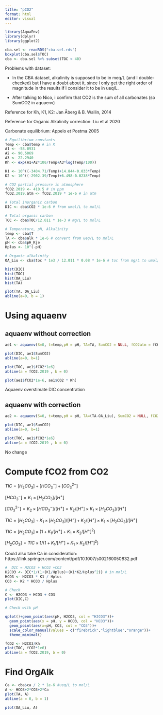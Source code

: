 ```yaml
---
title: "pCO2"
format: html
editor: visual
---
```


```r
library(AquaEnv)
library(dplyr)
library(ggplot2)

cba.sel <- readRDS("cba.sel.rds")
boxplot(cba.sel$TOC)
cba <- cba.sel %>% subset(TOC < 40)

```

Problems with dataset:

-   In the CBA dataset, alkalinity is supposed to be in meq/L (and I double-checked) but I have a doubt about it, since I only get the right order of magnitude in the results if I consider it to be in ueq/L.

-   After talking to Nico, i confirm that CO2 is the sum of all carbonates (so SumCO2 in aquaenv)

Reference for Kh, K1, K2: Jan Åberg & B. Wallin, 2014

Reference for Organic Alkalinity correction: Liu et al 2020

Carbonate equilibrium: Appelo et Postma 2005

```r

# Equilibrium constants
Temp <- cba$temp # in K
A1 <- -58.0931
A2 <- 90.5069
A3 <- 22.2940
Kh <- exp(A1+A2*100/Temp+A3*log(Temp/100))

K1 <- 10^((-3404.71/Temp)+14.844-0.033*Temp)
K2 <- 10^((-2902.39/Temp)+6.498-0.0238*Temp)

# CO2 partial pressure in atmosphere
fCO2.2019 <- 410.5 # in ppm
fCO2.2019.atm <- fCO2.2019 * 1e-6 # in atm

# Total inorganic carbon
DIC <- cba$CO2 * 1e-6 # from umol/L to mol/L

# Total organic carbon
TOC <- cba$TOC/12.011 * 1e-3 # mg/L to mol/L

# Temperature, pH, Alkalinity
temp <- cba$T
TA <- cba$alk * 1e-6 # convert from ueq/L to mol/L
pH <- cba$pH_Kje
Hplus <- 10^(-pH) 

# Organic alkalinity
OA_Liu <- cba$toc * 1e3 / 12.011 * 0.08 * 1e-6 # toc from mg/L to umol/L multiplied by fraction of acids -> gives OrgAlk in ueq/L --> converted in mol/L

```

```r
hist(DIC)
hist(TOC)
hist(OA_Liu)
hist(TA)

plot(TA, OA_Liu)
abline(a=0, b = 1)

```

# Using aquaenv

## aquaenv without correction

```r

ae1 <- aquaenv(S=0, t=temp,pH = pH, TA=TA, SumCO2 = NULL, fCO2atm = fCO2.2019.atm)

plot(DIC, ae1$SumCO2)
abline(a=0, b=1)

plot(TOC, ae1$fCO2*1e6)
abline(a = fCO2.2019 , b = 0)

plot(ae1$fCO2*1e-6, ae1$CO2 * Kh)

```

Aquaenv overstimate DIC concentration

## aquaenv with correction

```r

ae2 <- aquaenv(S=0, t=temp,pH = pH, TA=(TA-OA_Liu), SumCO2 = NULL, fCO2atm = fCO2.2019.atm)

plot(DIC, ae1$SumCO2)
abline(a=0, b=1)

plot(TOC, ae1$fCO2*1e6)
abline(a = fCO2.2019 , b = 0)
```

No change

# Compute fCO2 from CO2

$TIC = [H_2CO_3] + [HCO_3^-]+[CO_3^{2-}]$

$[HCO_3^-] = K_1 \times [H_2CO_3] / [H^+]$

$[CO_3^{2-}] = K_2 \times [HCO_3^-] /[H^+] = K_2 / [H^+] \times K_1 \times [H_2CO_3] / [H^+]$

$TIC = [H_2CO_3] + K_1 \times [H_2CO_3]/[H^+] + K_2 /[H^+] \times K_1 \times [H_2CO_3] / [H^+]$

$TIC = [H_2CO_3] \times (1 + K_1 / [H^+] + K_1 \times K_2 / [H^+]^2 )$

$[H_2CO_3] = TIC \times 1/(1 + K_1/[H^+] + K_1 \times K_2 / [H^+]^2)$

Could also take Ca in consideration: https://link.springer.com/content/pdf/10.1007/s002160050832.pdf

```r
#  DIC = H2CO3 + HCO3 +CO3 
H2CO3 <- DIC*1/(1+(K1/Hplus)+(K1*K2/Hplus^2)) # in mol/L
HCO3 <- H2CO3 * K1 / Hplus
CO3 <- K2 * HCO3 / Hplus

# Check
C <- H2CO3 + HCO3 + CO3
plot(DIC,C)

# Check with pH

qplot()+geom_point(aes(pH, H2CO3, col = "H2CO3"))+
  geom_point(aes(x = pH, y = HCO3, col = "HCO3"))+
  geom_point(aes(x=pH, CO3, col = "CO3"))+
  scale_color_manual(values = c("firebrick","lightblue","orange"))+
  theme_minimal()

fCO2 <- H2CO3/Kh
plot(TOC, fCO2*1e6)
abline(a = fCO2.2019, b = 0)
```

# Find OrgAlk

```r
Ca <- cba$ca / 2 * 1e-6 #ueq/L to mol/L
A <- HCO3+2*CO3+2*Ca
plot(TA, A)
abline(a = 0, b = 1)

plot(OA_Liu, A)
```
